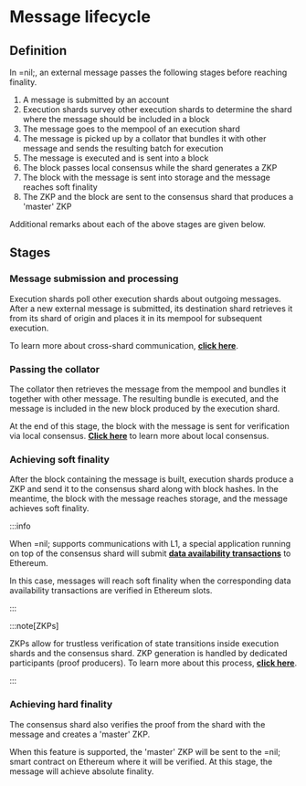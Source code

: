# Message lifecycle

## Definition

In =nil;, an external message passes the following stages before reaching finality.

1. A message is submitted by an account
2. Execution shards survey other execution shards to determine the shard where the message should be included in a block
3. The message goes to the mempool of an execution shard
4. The message is picked up by a collator that bundles it with other message and sends the resulting batch for execution
5. The message is executed and is sent into a block
6. The block passes local consensus while the shard generates a ZKP
7. The block with the message is sent into storage and the message reaches soft finality
8. The ZKP and the block are sent to the consensus shard that produces a 'master' ZKP

Additional remarks about each of the above stages are given below.

## Stages

### Message submission and processing

Execution shards poll other execution shards about outgoing messages. After a new external message is submitted, its destination shard retrieves it from its shard of origin and places it in its mempool for subsequent execution.

To learn more about cross-shard communication, [**click here**](./shards-parallel-execution#message-passing-checks).

### Passing the collator

The collator then retrieves the message from the mempool and bundles it together with other message. The resulting bundle is executed, and the message is included in the new block produced by the execution shard.

At the end of this stage, the block with the message is sent for verification via local consensus. [**Click here**](./shards-parallel-execution#consensus-shard) to learn more about local consensus.

### Achieving soft finality

After the block containing the message is built, execution shards produce a ZKP and send it to the consensus shard along with block hashes. In the meantime, the block with the message reaches storage, and the message achieves soft finality.

:::info

When =nil; supports communications with L1, a special application running on top of the consensus shard will submit [**data availability transactions**](../specification/data-availability) to Ethereum. 

In this case, messages will reach soft finality when the corresponding data availability transactions are verified in Ethereum slots.

:::

:::note[ZKPs]

ZKPs allow for trustless verification of state transitions inside execution shards and the consensus shard. ZKP generation is handled by dedicated participants (proof producers). To learn more about this process, [**click here**](../specification/finality).

:::

### Achieving hard finality

The consensus shard also verifies the proof from the shard with the message and creates a 'master' ZKP. 

When this feature is supported, the 'master' ZKP will be sent to the =nil; smart contract on Ethereum where it will be verified. At this stage, the message will achieve absolute finality.